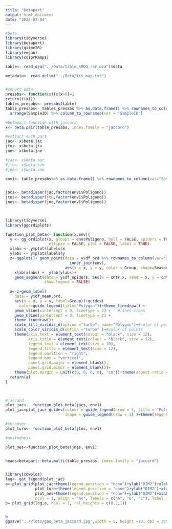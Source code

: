 ```yaml
---
title: "betapart"
output: html_document
date: "2024-07-04"
---
```


```r
#beta
library(tidyverse)
library(betapart)
library(qiime2R)
library(vegan)
library(colorRamps)

table<- read_qza("../Data/table_SMOQ_rar.qza")$data

metadata<- read.delim("../Data/its_map.txt")


#convrt data
presabs<- function(x){x[x>0]=1 
return(t(x))}
tables_presabs<- presabs(table)
table_presabs<- tables_presabs %>% as.data.frame() %>% rownames_to_column(var = "SampleID") %>% 
  arrange(SampleID) %>% column_to_rownames(var = "SampleID")

#betapart function with jaccard 
x<- beta.pair(table_presabs, index.family = "jaccard")

#extract each part
jac<- x$beta.jac
jtu<- x$beta.jtu
jne<- x$beta.jne

#jac<- x$beta.sor
#jtu<- x$beta.sim
#jne<- x$beta.sne

env1<- table_presabs%>% as.data.frame() %>% rownames_to_column(var="SampleID") %>% inner_join(metadata)


jacs<- betadisper(jac,factor(env1$Poligono))
jtus<- betadisper(jtu,factor(env1$Poligono))
jnes<- betadisper(jne,factor(env1$Poligono))

 

library(tidyverse)
library(ggordiplots)

function_plot_beta<- function(x,env){
  y <- gg_ordiplot(x, groups = env$Poligono, hull = FALSE, spiders = TRUE, 
                   ellipse = FALSE, plot = FALSE, label = TRUE)
  xlabs <- y$plot$labels$x
  ylabs <- y$plot$labels$y
  z<-ggplot()+ geom_point(data = y$df_ord %>% rownames_to_column(var="SampleID") %>% 
                            inner_join(env),
                          aes(x = x, y = y, color = Group, shape=Season), size = 3) + 
    xlab(xlabs) +  ylab(ylabs)+
    geom_segment(data = y$df_spiders, aes(x = cntr.x, xend = x, y = cntr.y, yend = y, color = Group), 
                 show.legend = FALSE)
  
  a<-z+geom_label(
    data = y$df_mean.ord,
    aes(x = x, y = y, label=Group))+guides(
      color=guide_legend(title="Polygon"))+theme_linedraw() +
    geom_vline(xintercept = 0, linetype = 2) +   #lines-cross
    geom_hline(yintercept = 0, linetype = 2) +
    theme_linedraw()+
    scale_fill_viridis_d(option ="turbo", name="Polygon")+#color of points 
    scale_color_viridis_d(option ="turbo" )+#color of points 
    theme(axis.text = element_text(colour = "black", size = 12),
          axis.title = element_text(colour = "black", size = 12),
          legend.text = element_text(size = 10),
          legend.title = element_text(size = 12), 
          legend.position = "right", 
          legend.box = "vertical",
          panel.grid.major = element_blank(),
          panel.grid.minor = element_blank())+
    theme(plot.margin = unit(c(0, 0, 0, 0), "cm"))+theme(aspect.ratio =3/10)
  return(a)
}
 


#jaccard
plot_jac<-  function_plot_beta(jacs, env1)
plot_jac=plot_jac+ guides(colour = guide_legend(nrow = 1, title = "Polygon"),
                          shape = guide_legend(nrow = 1) )+theme(legend.position = "top")

#turnover
plot_turn<- function_plot_beta(jtus, env1)

#nestedness

plot_nes<-function_plot_beta(jnes, env1)


heads=betapart::beta.multi(table_presabs, index.family = "jaccard")


library(cowplot)
leg<- get_legend(plot_jac)
a<-plot_grid(plot_jac+theme(legend.position = "none")+ylab("DIM2")+xlab("")+theme(aspect.ratio =8/10)+ggtitle(paste("Global Jaccard dissimilarity =", round(heads$beta.JAC[1], digits = 3))),  
             plot_turn+theme(legend.position = "none")+ylab("DIM2")+xlab("")+theme(aspect.ratio =8/10)+ggtitle(paste("Global Turnover component =", round(heads$beta.JTU[1], digits = 3))),  
             plot_nes+theme(legend.position = "none")+ylab("DIM2")+xlab("DIM1")+theme(aspect.ratio =8/10)+ggtitle(paste("Global  Nestedness component =", round(heads$beta.JNE[1], digits = 3))), 
             ncol = 1, align = "hv", labels = c("A", "B", "C"), label_x = 0.1)
b= plot_grid(leg,a, ncol = 1, rel_heights = c(0.2,1))


b
ggsave("../Plots/gao_beta_jaccard.jpg",width = 5, height =10, dpi = 300, plot = b, device = "jpg")


```

